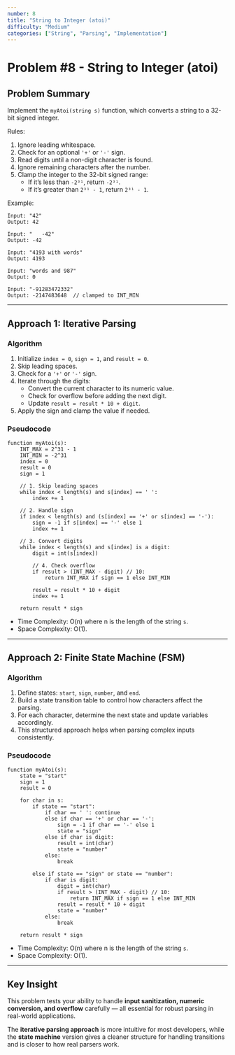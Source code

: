 ```yaml
---
number: 8
title: "String to Integer (atoi)"
difficulty: "Medium"
categories: ["String", "Parsing", "Implementation"]
---
```


# Problem #8 - String to Integer (atoi)

## Problem Summary
Implement the `myAtoi(string s)` function, which converts a string to a 32-bit signed integer.

Rules:
1. Ignore leading whitespace.  
2. Check for an optional `'+'` or `'-'` sign.  
3. Read digits until a non-digit character is found.  
4. Ignore remaining characters after the number.  
5. Clamp the integer to the 32-bit signed range:  
   - If it’s less than `-2³¹`, return `-2³¹`.  
   - If it’s greater than `2³¹ - 1`, return `2³¹ - 1`.

Example:  
~~~text
Input: "42"  
Output: 42  

Input: "   -42"  
Output: -42  

Input: "4193 with words"  
Output: 4193  

Input: "words and 987"  
Output: 0  

Input: "-91283472332"  
Output: -2147483648  // clamped to INT_MIN
~~~

---

## Approach 1: Iterative Parsing

### Algorithm
1. Initialize `index = 0`, `sign = 1`, and `result = 0`.  
2. Skip leading spaces.  
3. Check for a `'+'` or `'-'` sign.  
4. Iterate through the digits:  
   - Convert the current character to its numeric value.  
   - Check for overflow before adding the next digit.  
   - Update `result = result * 10 + digit`.  
5. Apply the sign and clamp the value if needed.  

### Pseudocode
~~~text
function myAtoi(s):
    INT_MAX = 2^31 - 1
    INT_MIN = -2^31
    index = 0
    result = 0
    sign = 1

    // 1. Skip leading spaces
    while index < length(s) and s[index] == ' ':
        index += 1

    // 2. Handle sign
    if index < length(s) and (s[index] == '+' or s[index] == '-'):
        sign = -1 if s[index] == '-' else 1
        index += 1

    // 3. Convert digits
    while index < length(s) and s[index] is a digit:
        digit = int(s[index])

        // 4. Check overflow
        if result > (INT_MAX - digit) // 10:
            return INT_MAX if sign == 1 else INT_MIN

        result = result * 10 + digit
        index += 1

    return result * sign
~~~

- Time Complexity: O(n) where n is the length of the string `s`.
- Space Complexity: O(1).

---

## Approach 2: Finite State Machine (FSM)

### Algorithm
1. Define states: `start`, `sign`, `number`, and `end`.  
2. Build a state transition table to control how characters affect the parsing.  
3. For each character, determine the next state and update variables accordingly.  
4. This structured approach helps when parsing complex inputs consistently.  

### Pseudocode
~~~text
function myAtoi(s):
    state = "start"
    sign = 1
    result = 0

    for char in s:
        if state == "start":
            if char == ' ': continue
            else if char == '+' or char == '-':
                sign = -1 if char == '-' else 1
                state = "sign"
            else if char is digit:
                result = int(char)
                state = "number"
            else:
                break

        else if state == "sign" or state == "number":
            if char is digit:
                digit = int(char)
                if result > (INT_MAX - digit) // 10:
                    return INT_MAX if sign == 1 else INT_MIN
                result = result * 10 + digit
                state = "number"
            else:
                break

    return result * sign
~~~

- Time Complexity: O(n) where n is the length of the string `s`.
- Space Complexity: O(1).

---

## Key Insight  

This problem tests your ability to handle **input sanitization, numeric conversion, and overflow** carefully — all essential for robust parsing in real-world applications.  

The **iterative parsing approach** is more intuitive for most developers, while the **state machine** version gives a cleaner structure for handling transitions and is closer to how real parsers work.
